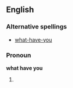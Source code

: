 ==English==
===Alternative spellings===
*[[what-have-you]]
===Pronoun===
'''what have you'''
#{{rfdef}}